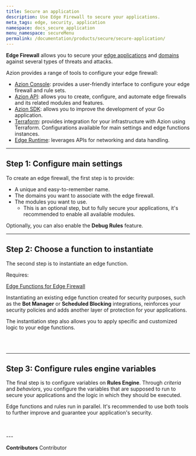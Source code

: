 ```yaml
---
title: Secure an application
description: Use Edge Firewall to secure your applications.
meta_tags: edge, security, application
namespace: docs_secure_application
menu_namespace: secureMenu
permalink: /documentation/products/secure/secure-application/
---
```



**Edge Firewall** allows you to secure your [edge applications](/en/documentation/products/guides/build/build-an-application/) and [domains](/en/documentation/products/guides/configure-a-domain/) against several types of threats and attacks.

Azion provides a range of tools to configure your edge firewall:

- [Azion Console](https://console.azion.com/): provides a user-friendly interface to configure your edge firewall and rule sets.
- [Azion API](https://api.azion.com/#00268e07-463f-4de1-9b45-ceeab187bf19): allows you to create, configure, and automate edge firewalls and its related modules and features.
- [Azion SDK](/en/documentation/products/secure/automate/sdk/): allows you to improve the development of your Go application.
- [Terraform](/en/documentation/products/secure/automate/terraform/): provides integration for your infrastructure with Azion using Terraform. Configurations available for main settings and edge functions instances.
- [Edge Runtime](/en/documentation/products/secure/automate/functions/): leverages APIs for networking and data handling.

---

## Step 1: Configure main settings

To create an edge firewall, the first step is to provide:

- A unique and easy-to-remember name.
- The domains you want to associate with the edge firewall.
- The modules you want to use.
    - This is an optional step, but to fully secure your applications, it's recommended to enable all available modules.

Optionally, you can also enable the **Debug Rules** feature.

<LinkButton outlined link="/en/documentation/products/guides/secure/edge-firewall-configure-main-settings/" label="go to configure main settings guide" variant="secondary" />

---

## Step 2: Choose a function to instantiate

The second step is to instantiate an edge function.

Requires:

<Tag severity="primary" client:only="vue">[Edge Functions for Edge Firewall](/en/documentation/products/secure/edge-firewall/edge-functions/)</Tag>

Instantiating an existing edge function created for security purposes, such as the **Bot Manager** or **Scheduled Blocking** integrations, reinforces your security policies and adds another layer of protection for your applications.

The instantiation step also allows you to apply specific and customized logic to your edge functions.

<LinkButton outlined link="/en/documentation/products/guides/secure/instantiate-edge-functions/" label="go to instantiate edge functions guide" variant="secondary" /> <br></br>

<LinkButton outlined link="/en/documentation/products/guides/secure/manage-bots/" label="go to manage bots guide" variant="secondary" />

---

## Step 3: Configure rules engine variables

The final step is to configure variables on **Rules Engine**. Through *criteria* and *behaviors*, you configure the variables that are supposed to run to secure your applications and the logic in which they should be executed.

Edge functions and rules run in parallel. It's recommended to use both tools to further improve and guarantee your application's security.

<LinkButton outlined link="/en/documentation/products/guides/secure/work-with-rules-engine/" label="go to work with rules engine guide" variant="secondary" />
<br /><br />
---

**Contributors** <ContributorList>Contributor</ContributorList>
